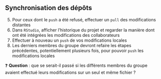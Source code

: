 :::{.callout-tip collapse="true" icon=false}
## Synchronisation des dépôts

::: {.incremental}
5. Pour ceux dont le `push` a été refusé, effectuer un `pull` des modifications distantes
6. Dans `RStudio`, afficher l'historique du projet et regarder la manière dont ont été intégrées les modifications des collaborateurs
7. Effectuer à nouveau un `push` de vos modifications locales
8. Les derniers membres du groupe devront refaire les étapes précédentes, potentiellement plusieurs fois, pour pouvoir `push` les modifications locales
:::


:::

❓ **Question** : que se serait-il passé si les différents membres du groupe avaient effectué leurs modifications sur un seul et même fichier ?
